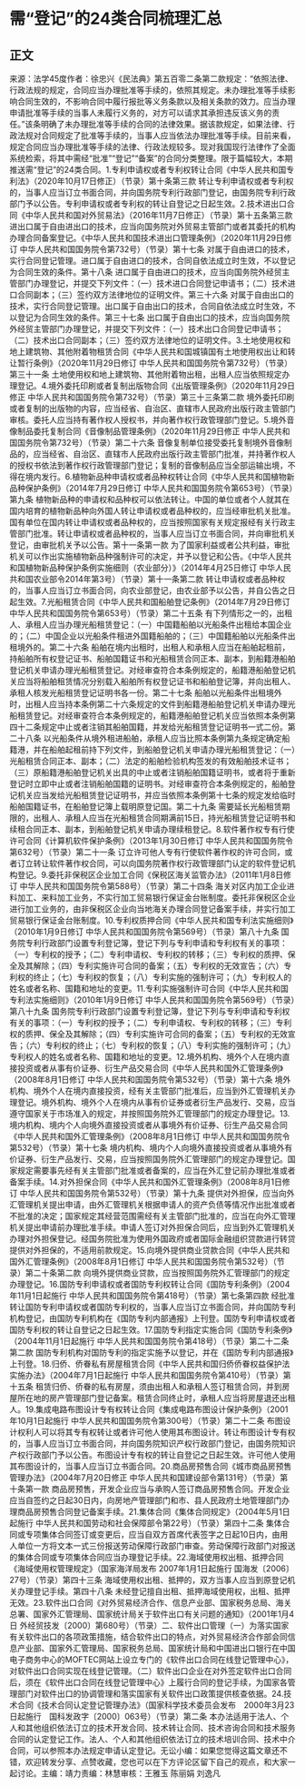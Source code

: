 # 需“登记”的24类合同梳理汇总
## 正文
来源：法学45度作者：徐忠兴《民法典》第五百零二条第二款规定：“依照法律、行政法规的规定，合同应当办理批准等手续的，依照其规定。未办理批准等手续影响合同生效的，不影响合同中履行报批等义务条款以及相关条款的效力。应当办理申请批准等手续的当事人未履行义务的，对方可以请求其承担违反该义务的责任。”该条明确了未办理批准等手续的合同的法律效果。据该款规定，如果法律、行政法规对合同规定了批准等手续的，当事人应当依法办理批准等手续。目前来看，规定合同应当办理批准等手续的法律、行政法规较多。现对我国现行法律作了全面系统检索，将其中需经“批准”“登记”“备案”的合同分类整理。限于篇幅较大，本期推送需“登记”的24类合同。1.专利申请权或者专利权转让合同《中华人民共和国专利法》（2020年10月17日修正）（节录）第十条第三款 转让专利申请权或者专利权的，当事人应当订立书面合同，并向国务院专利行政部门登记，由国务院专利行政部门予以公告。专利申请权或者专利权的转让自登记之日起生效。2.技术进出口合同《中华人民共和国对外贸易法》（2016年11月7日修正）（节录）第十五条第三款 进出口属于自由进出口的技术，应当向国务院对外贸易主管部门或者其委托的机构办理合同备案登记。《中华人民共和国技术进出口管理条例》（2020年11月29日修订  中华人民共和国国务院令第732号）（节录）第十七条 对属于自由进口的技术，实行合同登记管理。进口属于自由进口的技术，合同自依法成立时生效，不以登记为合同生效的条件。第十八条 进口属于自由进口的技术，应当向国务院外经贸主管部门办理登记，并提交下列文件：（一）技术进口合同登记申请书；（二）技术进口合同副本；（三）签约双方法律地位的证明文件。第三十六条 对属于自由出口的技术，实行合同登记管理。出口属于自由出口的技术，合同自依法成立时生效，不以登记为合同生效的条件。第三十七条 出口属于自由出口的技术，应当向国务院外经贸主管部门办理登记，并提交下列文件：（一）技术出口合同登记申请书；（二）技术出口合同副本；（三）签约双方法律地位的证明文件。3.土地使用权和地上建筑物、其他附着物租赁合同《中华人民共和国城镇国有土地使用权出让和转让暂行条例》（2020年11月29日修订 中华人民共和国国务院令第732号）（节录）第三十一条 土地使用权和地上建筑物、其他附着物出租，出租人应当依照规定办理登记。4.境外委托印刷或者复制出版物合同《出版管理条例》（2020年11月29日修正  中华人民共和国国务院令第732号）（节录）第三十三条第二款  境外委托印刷或者复制的出版物的内容，应当经省、自治区、直辖市人民政府出版行政主管部门审核。委托人应当持有著作权人授权书，并向著作权行政管理部门登记。5.境外音像制品委托复制合同《音像制品管理条例》（2020年11月29日修正  中华人民共和国国务院令第732号）（节录）第二十六条 音像复制单位接受委托复制境外音像制品的，应当经省、自治区、直辖市人民政府出版行政主管部门批准，并持著作权人的授权书依法到著作权行政管理部门登记；复制的音像制品应当全部运输出境，不得在境内发行。6.植物新品种申请权或者品种权转让合同《中华人民共和国植物新品种保护条例》（2014年7月29日修订  中华人民共和国国务院令第653号）（节录）第九条 植物新品种的申请权和品种权可以依法转让。中国的单位或者个人就其在国内培育的植物新品种向外国人转让申请权或者品种权的，应当经审批机关批准。国有单位在国内转让申请权或者品种权的，应当按照国家有关规定报经有关行政主管部门批准。转让申请权或者品种权的，当事人应当订立书面合同，并向审批机关登记，由审批机关予以公告。第十一条第一款 为了国家利益或者公共利益，审批机关可以作出实施植物新品种强制许可的决定，并予以登记和公告。《中华人民共和国植物新品种保护条例实施细则（农业部分）》（2014年4月25日修订 中华人民共和国农业部令2014年第3号）（节录）第十一条第二款 转让申请权或者品种权的，当事人应当订立书面合同，向农业部登记，由农业部予以公告，并自公告之日起生效。7.光船租赁合同《中华人民共和国船舶登记条例》（2014年7月29日修订  中华人民共和国国务院令第653号）（节录）第二十五条 有下列情形之一的，出租人、承租人应当办理光船租赁登记：（一）中国籍船舶以光船条件出租给本国企业的；（二）中国企业以光船条件租进外国籍船舶的；（三）中国籍船舶以光船条件出租境外的。第二十六条 船舶在境内出租时，出租人和承租人应当在船舶起租前，持船舶所有权登记证书、船舶国籍证书和光船租赁合同正本、副本，到船籍港船舶登记机关申请办理光船租赁登记。对经审查符合本条例规定的，船籍港船舶登记机关应当将船舶租赁情况分别载入船舶所有权登记证书和船舶登记簿，并向出租人、承租人核发光船租赁登记证明书各一份。第二十七条 船舶以光船条件出租境外时，出租人应当持本条例第二十六条规定的文件到船籍港船舶登记机关申请办理光船租赁登记。对经审查符合本条例规定的，船籍港船舶登记机关应当依照本条例第四十二条规定中止或者注销其船舶国籍，并发给光船租赁登记证明书一式二份。第二十八条 以光船条件从境外租进船舶，承租人应当比照本条例第九条规定确定船籍港，并在船舶起租前持下列文件，到船舶登记机关申请办理光船租赁登记：（一）光船租赁合同正本、副本；（二）法定的船舶检验机构签发的有效船舶技术证书；（三）原船籍港船舶登记机关出具的中止或者注销船舶国籍证明书，或者将于重新登记时立即中止或者注销船舶国籍的证明书。对经审查符合本条例规定的，船舶登记机关应当发给光船租赁登记证明书，并应当依照本条例第十七条的规定发给临时船舶国籍证书，在船舶登记簿上载明原登记国。第二十九条 需要延长光船租赁期限的，出租人、承租人应当在光船租赁合同期满前15日，持光船租赁登记证明书和续租合同正本、副本，到船舶登记机关申请办理续租登记。8.软件著作权专有行使许可合同《计算机软件保护条例》（2013年1月30日修订  中华人民共和国国务院令第632号）（节录）第二十一条 订立许可他人专有行使软件著作权的许可合同，或者订立转让软件著作权合同，可以向国务院著作权行政管理部门认定的软件登记机构登记。9.委托非保税区企业加工合同《保税区海关监管办法》（2011年1月8日修订  中华人民共和国国务院令第588号）（节录）第二十四条 海关对区内加工企业进料加工、来料加工业务，不实行加工贸易银行保证金台账制度。委托非保税区企业进行加工业务的，由非保税区企业向当地海关办理合同登记备案手续，并实行加工贸易银行保证金台账制度。10.专利权质押合同《中华人民共和国专利法实施细则》（2010年1月9日修订  中华人民共和国国务院令第569号）（节录）第八十九条 国务院专利行政部门设置专利登记簿，登记下列与专利申请和专利权有关的事项：（一）专利权的授予；（二）专利申请权、专利权的转移；（三）专利权的质押、保全及其解除；（四）专利实施许可合同的备案；（五）专利权的无效宣告；（六）专利权的终止；（七）专利权的恢复；（八）专利实施的强制许可；（九）专利权人的姓名或者名称、国籍和地址的变更。11.专利实施强制许可合同《中华人民共和国专利法实施细则》（2010年1月9日修订  中华人民共和国国务院令第569号）（节录）第八十九条 国务院专利行政部门设置专利登记簿，登记下列与专利申请和专利权有关的事项：（一）专利权的授予；（二）专利申请权、专利权的转移；（三）专利权的质押、保全及其解除；（四）专利实施许可合同的备案；（五）专利权的无效宣告；（六）专利权的终止；（七）专利权的恢复；（八）专利实施的强制许可；（九）专利权人的姓名或者名称、国籍和地址的变更。12.境外机构、境外个人在境内直接投资或者从事有价证券、衍生产品交易合同《中华人民共和国外汇管理条例》（2008年8月1日修订  中华人民共和国国务院令第532号）（节录）第十六条 境外机构、境外个人在境内直接投资，经有关主管部门批准后，应当到外汇管理机关办理登记。境外机构、境外个人在境内从事有价证券或者衍生产品发行、交易，应当遵守国家关于市场准入的规定，并按照国务院外汇管理部门的规定办理登记。13.境内机构、境内个人向境外直接投资或者从事境外有价证券、衍生产品交易合同《中华人民共和国外汇管理条例》（2008年8月1日修订  中华人民共和国国务院令第532号）（节录）第十七条 境内机构、境内个人向境外直接投资或者从事境外有价证券、衍生产品发行、交易，应当按照国务院外汇管理部门的规定办理登记。国家规定需要事先经有关主管部门批准或者备案的，应当在外汇登记前办理批准或者备案手续。14.对外担保合同《中华人民共和国外汇管理条例》（2008年8月1日修订  中华人民共和国国务院令第532号）（节录）第十九条 提供对外担保，应当向外汇管理机关提出申请，由外汇管理机关根据申请人的资产负债等情况作出批准或者不批准的决定；国家规定其经营范围需经有关主管部门批准的，应当在向外汇管理机关提出申请前办理批准手续。申请人签订对外担保合同后，应当到外汇管理机关办理对外担保登记。经国务院批准为使用外国政府或者国际金融组织贷款进行转贷提供对外担保的，不适用前款规定。15.向境外提供商业贷款合同《中华人民共和国外汇管理条例》（2008年8月1日修订  中华人民共和国国务院令第532号）（节录）第二十条第二款 向境外提供商业贷款，应当按照国务院外汇管理部门的规定办理登记。16.国防专利申请权或者国防专利权转让合同《国防专利条例》（2004年11月1日起施行  中华人民共和国国务院令第418号）（节录）第七条第四款 经批准转让国防专利申请权或者国防专利权的，当事人应当订立书面合同，并向国防专利机构登记，由国防专利机构在《国防专利内部通报》上刊登。国防专利申请权或者国防专利权的转让自登记之日起生效。17.国防专利指定实施合同《国防专利条例》（2004年11月1日起施行  中华人民共和国国务院令第418号）（节录）第二十二条第二款 国防专利机构对国防专利的指定实施予以登记，并在《国防专利内部通报》上刊登。18.归侨、侨眷私有房屋租赁合同《中华人民共和国归侨侨眷权益保护法实施办法》（2004年7月1日起施行 中华人民共和国国务院令第410号）（节录）第十五条 租赁归侨、侨眷的私有房屋，须由出租人和承租人签订租赁合同，并到房屋所在地的房产管理部门登记备案。租赁合同终止时，承租人应当将房屋退还出租人。19.集成电路布图设计专有权转让合同《集成电路布图设计保护条例》（2001年10月1日起施行  中华人民共和国国务院令第300号）（节录）第二十二条 布图设计权利人可以将其专有权转让或者许可他人使用其布图设计。转让布图设计专有权的，当事人应当订立书面合同，并向国务院知识产权行政部门登记，由国务院知识产权行政部门予以公告。布图设计专有权的转让自登记之日起生效。许可他人使用其布图设计的，当事人应当订立书面合同。20.商品房预售合同《城市商品房预售管理办法》（2004年7月20日修正  中华人民共和国建设部令第131号）（节录）第十条第一款 商品房预售，开发企业应当与承购人签订商品房预售合同。开发企业应当自签约之日起30日内，向房地产管理部门和市、县人民政府土地管理部门办理商品房预售合同登记备案手续。21.集体合同《集体合同规定》（2004年5月1日起施行  中华人民共和国劳动和社会保障部令第22号）（节录）第四十二条 集体合同或专项集体合同签订或变更后，应当自双方首席代表签字之日起10日内，由用人单位一方将文本一式三份报送劳动保障行政部门审查。劳动保障行政部门对报送的集体合同或专项集体合同应当办理登记手续。22.海域使用权出租、抵押合同《海域使用权管理规定》（国家海洋局发布  2007年1月1日起施行 国海发〔2006〕27号）（节录）第四十三条 海域使用权出租、抵押的，双方当事人应当到原登记机关办理登记手续。第四十八条 未经登记擅自出租、抵押海域使用权，出租、抵押无效。23.软件出口合同《对外贸易经济合作、信息产业部、国家税务总局、海关总署、国家外汇管理局、国家统计局关于软件出口有关问题的通知》（2001年1月4日  外经贸技发〔2000〕第680号）（节录）二、软件出口管理（一）为落实国家有关软件出口的各项政策措施，结合软件出口的特点，对外贸易经济合作部会同信息产业部、国家外汇管理局、国家税务总局、国家统计局和中国进出口银行在中国电子商务中心的MOFTEC网站上设立专门的《软件出口合同在线登记管理中心》，对软件出口合同实现在线登记管理。（二）软件出口企业在对外签定软件出口合同后，须在《软件出口合同在线登记管理中心》上履行合同的登记手续，为国家各管理部门对软件出口的协调管理和落实国家有关软件出口政策提供核查依据。24.技术合同《技术合同认定登记管理办法》（国家科学技术委员会发布　2000年3月23日起施行　国科发政字〔2000〕063号）（节录）第二条 本办法适用于法人、个人和其他组织依法订立的技术开发合同、技术转让合同、技术咨询合同和技术服务合同的认定登记工作。法人、个人和其他组织依法订立的技术培训合同、技术中介合同，可以参照本办法规定申请认定登记。无讼小编：如果您觉得这篇文章还不错，欢迎转发分享、点赞收藏，您也可以在下方评论区留下自己的观点，和大家一起讨论。主编：靖力责编：林慧审核：王雅玉 陈丽娟 刘逸凡